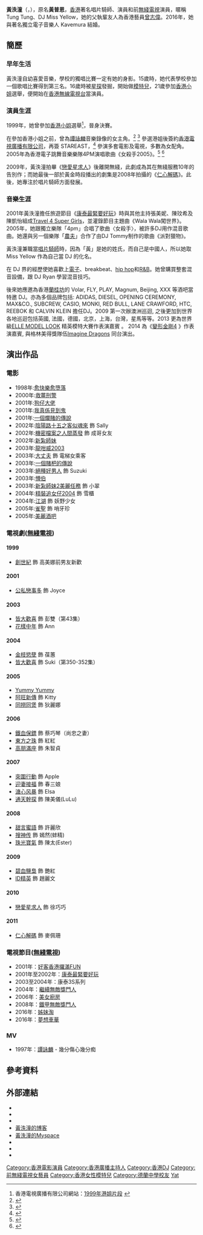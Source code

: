 {{藝人
| 姓名 = 黃泆潼
| 類型 = 幕後
| 圖片 = 
| 圖片尺寸 =
| 本名 = 黃普恩
| 羅馬拼音 = Wong Yat Tung
| 英文名 = Yellow
| 綽號 = Tung Tung、DJ Miss Yellow、黃跌撞
| 出生日期 = {{birth_date_and_age|1978|3|18}}
| 出生地點 = {{HKG-1959}}
| 國籍 = {{CHN-HKG}}
| 教育程度 = [[德蘭中學|德蘭中學]]中五<br>[[玫瑰崗學校|玫瑰崗學校]]中七
| 配偶 = {{marriage|Kavemura|2016}}
| 音樂類型 = {{flat list|
* [[電子音樂|電子音樂]]
* [[迪斯可|迪斯可]]
* [[嘻哈音樂|嘻哈音樂]]
* [[節奏藍調|節奏藍調]]
}}
| 職業 = {{flat list|
* 唱片騎師
* 演員
* 模特兒
}}
| 活躍年代 = 1994年至2009年
| 唱片公司 =   
| 經紀公司 = [[無綫電視|無綫電視]]（1999年至2009年）
| 相關團體 = 
| 網站 = [http://miss-yellow.com miss-yellow.com]
| imdb = 1218351
}}

'''黃泆潼'''（{{lang|en|'''Miss Yellow'''}}，{{bd|1978年|3月18日|catIdx=Huang黃}}），原名'''黃普恩'''，[[香港|香港]]著名唱片騎師、演員和前[[無綫電視|無綫電視]]演員，暱稱Tung Tung、DJ Miss Yellow，她的父執輩友人為香港藝員[[曾志偉|曾志偉]]。2016年，她與著名獨立電子音樂人 Kavemura 結婚。

==簡歷==
===早年生活===
黃泆潼自幼喜愛音樂，學校的獨唱比賽一定有她的身影。15歲時，她代表學校參加一個歌唱比賽得到第三名。16歲時被[[星探|星探]]發掘，開始做[[模特兒|模特兒]]，21歲參加[[香港小姐|香港小姐]]選舉，便開始在[[電視廣播有限公司|香港無線電視台]]當演員。

===演員生涯===
1999年，她曾參加[[香港小姐|香港小姐]]選舉<ref>香港電視廣播有限公司網站：[http://misshk.tvb.com/art_345.html 1999年港姐片段] {{Wayback|url=http://misshk.tvb.com/art_345.html |date=20070819054549 }}</ref>，晉身決賽。

在參加香港小姐之前，曾為[[譚詠麟|譚詠麟]]音樂錄像的女主角。<ref>
{{cite news 
 |author =
 |url = 
 |title = 譚詠麟講明不偏心9號黃泆潼
 |work = 《蘋果日報》
 |page =
 |date = 1999年6月25日
}}
</ref>
<ref>
{{cite news 
 |author =
 |url = 
 |title = 黃泆潼貴人扶持勝算高
 |work = 《文匯報》
 |page =
 |date = 1999年6月25日
}}
</ref> 參選港姐後簽約[[香港電視廣播有限公司|香港電視廣播有限公司]]，再簽 STAREAST，<ref>
{{cite news 
 |author =
 |url = 
 |title = 黃泆潼苦營白滑
 |work = 《蘋果日報》
 |page =
 |date = 2006年7月27日
}}
</ref> 參演多套電影及電視，多數為女配角。2005年為香港電子跳舞音樂樂隊4PM演唱歌曲《女殺手2005》。<ref>
{{cite news 
 |author =
 |url = 
 |title = 煮西餐浪漫 炒中菜加分 黃泆潼下廚軲男友
 |work = 《成報》
 |page =
 |date = 2005年11月27日
}}</ref>
<ref>
{{cite news 
 |author =
 |url = 
 |title = 名人富太內衣店 葆露絲靠「專業」突圍
 |work = 《盛世雜誌》2005年1月號
 |page =
 |date = 2005年11月27日
}}</ref>

2009年，黃泆潼拍畢《[[戀愛星求人|戀愛星求人]]》後離開無綫，此劇成為其在無綫服務10年的告別作；而她最後一部於黃金時段播出的劇集是2008年拍攝的《[[仁心解碼|仁心解碼]]》。此後，她專注於唱片騎師方面發展。

===音樂生涯===
2001年黃泆潼擔任旅遊節目《[[康泰最緊要好玩|康泰最緊要好玩]]》時與其他主持張美妮、陳玟希及陳凱怡組成[[Travel_4_Super_Girls|Travel 4 Super Girls]]，並灌錄節目主題曲《Wala Wala闖世界》。2005年，她跟獨立樂隊「4pm」合唱了歌曲〈女殺手〉，被許多DJ用作混音歌曲。她還與另一個樂隊「[[農夫_(樂隊)|農夫]]」合作了由DJ Tommy制作的歌曲《派對獵物》。

黃泆潼兼職當[[唱片騎師|唱片騎師]]時，因為「黃」是她的姓氏，而自己是中國人，所以她取 Miss Yellow 作為自己當 DJ 的化名。

在 DJ 界的經歷使她喜歡上[[電子音樂|電子]]、breakbeat、[[hip_hop|hip hop]]和[[R&B|R&B]]。她曾購買整套混音設備，跟 DJ Ryan 學習混音技巧。

後來她應邀為香港[[蘭桂坊|蘭桂坊]]的 Volar, FLY, PLAY, Magnum, Beijing, XXX 等酒吧當特邀 DJ。亦為多個品牌包括: ADIDAS, DIESEL, OPENING CEREMONY, MAX&CO., SUBCREW, CASIO, MONKI, RED BULL, LANE CRAWFORD, HTC, REEBOK 和 CALVIN KLEIN 擔任DJ。2009 第一次辦澳洲巡迴, 之後更加到世界各地巡迴包括英國, 法國，德國，北京，上海，台灣，星馬等等。2013 更為世界級[http://en.wikipedia.org/wiki/Elite_Model_Look ELLE MODEL LOOK] {{Wayback|url=http://en.wikipedia.org/wiki/Elite_Model_Look |date=20200409023515 }}精英模特大賽作表演嘉賓 。 2014 為《[http://www.transformersmovie.com/index_splash.php 變形金剛4] {{Wayback|url=http://www.transformersmovie.com/index_splash.php |date=20170703184500 }}》作表演嘉賓, 與格林美得獎隊伍[http://en.wikipedia.org/wiki/Imagine_Dragons Imagine Dragons] {{Wayback|url=http://en.wikipedia.org/wiki/Imagine_Dragons |date=20210426115244 }}同台演出。

==演出作品==
===電影===
*1998年:[[愈快樂愈墮落|愈快樂愈墮落]]
*2000年:[[救薑刑警|救薑刑警]]
*2001年:[[狗仔大佬|狗仔大佬]]
*2001年:[[我真係見到鬼|我真係見到鬼]]
*2001年:[[一個爛賭的傳說|一個爛賭的傳說]] 
*2002年:[[陰陽路十五之客似魂來|陰陽路十五之客似魂來]] 飾 Sally
*2002年:[[機密檔案之人間蒸發|機密檔案之人間蒸發]] 飾 成哥女友
*2002年:[[新紮師妹|新紮師妹]]
*2003年:[[龍咁威2003|龍咁威2003]]
*2003年:[[大丈夫_(電影)|大丈夫]] 飾 電梯女乘客 
*2003年:[[一個賭杷的傳說|一個賭杷的傳說]]
*2003年:[[絕種好男人|絕種好男人]] 飾 Suzuki
*2003年:[[懵伯|懵伯]]
*2003年:[[新紮師妹2美麗任務|新紮師妹2美麗任務]] 飾 小翠
*2004年:[[精裝追女仔2004|精裝追女仔2004]] 飾 雪櫃
*2004年:[[江湖|江湖]] 飾 妖野少女   
*2005年:[[雀聖|雀聖]] 飾 哨牙珍
*2005年:[[美麗酒吧|美麗酒吧]]

===電視劇([[無綫電視|無綫電視]])===
====1999====
*[[創世紀|創世紀]] 飾 高美娜前男友新歡

====2001====
*[[公私戀事多|公私戀事多]] 飾 Joyce

====2003====
*[[皆大歡喜_(時裝電視劇)|皆大歡喜]] 飾 彭雙（第43集）
*[[花樣中年|花樣中年]] 飾 Ann

====2004====
*[[金枝慾孽|金枝慾孽]] 飾 葆蕙
*[[皆大歡喜_(時裝電視劇)|皆大歡喜]] 飾 Suki（第350-352集）

====2005====
*[[Yummy_Yummy|Yummy Yummy]] 
*[[阿旺新傳|阿旺新傳]] 飾 Kitty
*[[同撈同煲|同撈同煲]] 飾 狄麗娜

====2006====
*[[鐵血保鏢|鐵血保鏢]] 飾 蔡巧琴（尚忠之妻）
*[[東方之珠_(電視劇)|東方之珠]] 飾 紅紅
*[[高朋滿座|高朋滿座]] 飾 朱智貞

====2007====
*[[突圍行動|突圍行動]] 飾 Apple
*[[迎妻接福|迎妻接福]] 飾 春三娘
*[[溏心风暴|溏心风暴]] 飾 Elsa 
*[[通天幹探|通天幹探]] 飾 陳美儀(LuLu)

====2008====
*[[甜言蜜語|甜言蜜語]] 飾 許麗欣
*[[搜神传|搜神传]] 飾 嫣然(蚌精)
*[[珠光寶氣_(電視劇)|珠光寶氣]] 飾 陳太(Ester)

====2009====
*[[碧血鹽梟|碧血鹽梟]] 飾 艷紅
*[[ID精英|ID精英]] 飾 趙麗文

====2010====
*[[戀愛星求人|戀愛星求人]] 飾 徐巧巧

====2011====
*[[仁心解碼|仁心解碼]] 飾 麥佩珊

===電視節目([[無綫電視|無綫電視]])===
* 2001年：[[好客香港攞滿FUN|好客香港攞滿FUN]]
* 2001年至2002年：[[康泰最緊要好玩|康泰最緊要好玩]]
* 2003至2004年：康泰3S系列
* 2004年：[[繼續無敵獎門人|繼續無敵獎門人]]
* 2006年：[[美女廚房|美女廚房]]
* 2008年：[[鐵甲無敵獎門人|鐵甲無敵獎門人]]
* 2016年：[[姊妹淘_(電視節目)|姊妹淘]]
* 2016年：[[夢想車華|夢想車華]]

===MV===
* 1997年：[[譚詠麟|譚詠麟]] - 幾分傷心幾分痴

==參考資料==
{{reflist}}

==外部連結==
* {{Sinaweibo|djmissyellow|MISSYELLOW黃泆潼}}
* {{facebook|djmissyellow|DJ MISS YELLOW}}
* {{facebook|missyellow|Tung Tung Wong}}
* [http://www.alivenotdead.com/tungtung 黃泆潼的博客] {{Wayback|url=http://www.alivenotdead.com/tungtung |date=20200409023530 }}
* [http://www.myspace.com/1tung 黃泆潼的Myspace]
* {{imdb name|1218351}}{{en}}
* {{hkmdb name|14488}}
* {{Mtime people|936269}}

{{DEFAULTSORT:Wong}}
[[Category:香港電影演員|Category:香港電影演員]]
[[Category:香港廣播主持人|Category:香港廣播主持人]]
[[Category:香港DJ|Category:香港DJ]]
[[Category:前無綫電視女藝員|Category:前無綫電視女藝員]]
[[Category:香港女性模特兒|Category:香港女性模特兒]]
[[Category:德蘭中學校友|Category:德蘭中學校友]]
[[Category:黃姓|Yat]]